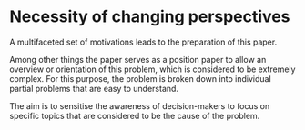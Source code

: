 # Necessity of changing perspectives

A multifaceted set of motivations leads to the preparation of this paper.

Among other things the paper serves as a position paper to allow an overview or
orientation of this problem, which is considered to be extremely complex. For
this purpose, the problem is broken down into individual partial problems that
are easy to understand.

The aim is to sensitise the awareness of decision-makers to focus on specific
topics that are considered to be the cause of the problem.
